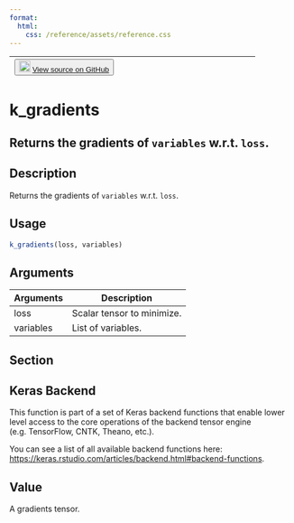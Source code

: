 ```yaml
---
format:
  html:
    css: /reference/assets/reference.css
---
```


| <button class="button"> ![](/reference/assets/GitHub-Mark-32px.png){width="20"} [View source on GitHub](https://github.com/rstudio/keras//blob/main/R/backend.R#L1190) </button> |
|:------------------------------:|:--------------------------------------:|

# k_gradients

## Returns the gradients of `variables` w.r.t. `loss`.

## Description
Returns the gradients of `variables` w.r.t. `loss`. 


## Usage
```r
k_gradients(loss, variables) 
```

## Arguments
|Arguments|Description|
|---|---|
| loss | Scalar tensor to minimize. |
| variables | List of variables. |


## Section

## Keras Backend

This function is part of a set of Keras backend functions that enable lower level access to the core operations of the backend tensor engine (e.g. TensorFlow, CNTK, Theano, etc.). 

You can see a list of all available backend functions here: [https://keras.rstudio.com/articles/backend.html#backend-functions](https://keras.rstudio.com/articles/backend.html#backend-functions). 

## Value
A gradients tensor. 




